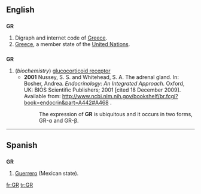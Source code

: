 {{also|gr|.gr|gr.}}
==English==

==={{abbreviation}}===
'''GR'''

# Digraph and internet code of [[Greece]].
# [[Greece]], a member state of the [[United Nations]].

==={{initialism}}===
'''GR'''

# (''biochemistry'') [[glucocorticoid receptor]]
#* '''2001''' Nussey, S. S. and Whitehead, S. A. The adrenal gland. In: Bosher, Andrea. ''Endocrinology: An Integrated Approach''. Oxford, UK: BIOS Scientific Publishers; 2001 [cited 18 December 2009]. Available from: http://www.ncbi.nlm.nih.gov/bookshelf/br.fcgi?book=endocrin&part=A442#A468 .
#*: The expression of '''GR''' is ubiquitous and it occurs in two forms, GR-α and GR-β.

----

==Spanish==

==={{abbreviation}}===
'''GR'''

# [[Guerrero]] (Mexican state).

[[fr:GR]]
[[tr:GR]]